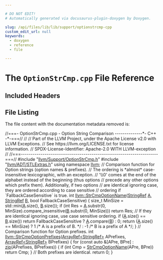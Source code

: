 ```yaml
---

# DO NOT EDIT!
# Automatically generated via docusaurus-plugin-doxygen by Doxygen.

slug: /api/files/lib/lib/support/optionstrcmp-cpp
custom_edit_url: null
keywords:
  - doxygen
  - reference
  - file

---
```





# The `OptionStrCmp.cpp` File Reference

<DoxygenPage pluginConfig={pluginConfig}>



## Included Headers

<IncludesList>
<IncludesListItem
  filePath="llvm/Support/OptionStrCmp.h"
  permalink="/docs/api/files/include/include/llvm/include/llvm/support/optionstrcmp-h"
  isLocal="true" />
<IncludesListItem
  filePath="llvm/ADT/STLExtras.h"
  permalink="/docs/api/files/include/include/llvm/include/llvm/adt/stlextras-h"
  isLocal="true" />
</IncludesList>


## File Listing

The file content with the documentation metadata removed is:

<ProgramListing>

<Link id="l00001" /><CodeLine lineNumber="1"><Highlight kind="comment">//===- OptionStrCmp.cpp - Option String Comparison --------------&#42;- C++ -&#42;-===//</Highlight><Highlight kind="normal"></Highlight></CodeLine>
<Link id="l00002" /><CodeLine lineNumber="2"><Highlight kind="normal"></Highlight><Highlight kind="comment">//</Highlight><Highlight kind="normal"></Highlight></CodeLine>
<Link id="l00003" /><CodeLine lineNumber="3"><Highlight kind="normal"></Highlight><Highlight kind="comment">// Part of the LLVM Project, under the Apache License v2.0 with LLVM Exceptions.</Highlight><Highlight kind="normal"></Highlight></CodeLine>
<Link id="l00004" /><CodeLine lineNumber="4"><Highlight kind="normal"></Highlight><Highlight kind="comment">// See https://llvm.org/LICENSE.txt for license information.</Highlight><Highlight kind="normal"></Highlight></CodeLine>
<Link id="l00005" /><CodeLine lineNumber="5"><Highlight kind="normal"></Highlight><Highlight kind="comment">// SPDX-License-Identifier: Apache-2.0 WITH LLVM-exception</Highlight><Highlight kind="normal"></Highlight></CodeLine>
<Link id="l00006" /><CodeLine lineNumber="6"><Highlight kind="normal"></Highlight><Highlight kind="comment">//</Highlight><Highlight kind="normal"></Highlight></CodeLine>
<Link id="l00007" /><CodeLine lineNumber="7"><Highlight kind="normal"></Highlight><Highlight kind="comment">//===----------------------------------------------------------------------===//</Highlight><Highlight kind="normal"></Highlight></CodeLine>
<Link id="l00008" /><CodeLine lineNumber="8"><Highlight kind="normal"></Highlight></CodeLine>
<Link id="l00009" /><CodeLine lineNumber="9"><Highlight kind="normal"></Highlight><Highlight kind="preprocessor">#include &quot;<a href="/docs/api/files/include/include/llvm/include/llvm/support/optionstrcmp-h">llvm/Support/OptionStrCmp.h</a>&quot;</Highlight><Highlight kind="normal"></Highlight></CodeLine>
<Link id="l00010" /><CodeLine lineNumber="10"><Highlight kind="normal"></Highlight><Highlight kind="preprocessor">#include &quot;<a href="/docs/api/files/include/include/llvm/include/llvm/adt/stlextras-h">llvm/ADT/STLExtras.h</a>&quot;</Highlight><Highlight kind="normal"></Highlight></CodeLine>
<Link id="l00011" /><CodeLine lineNumber="11"><Highlight kind="normal"></Highlight></CodeLine>
<Link id="l00012" /><CodeLine lineNumber="12"><Highlight kind="normal"></Highlight><Highlight kind="keyword">using namespace </Highlight><Highlight kind="normal"><a href="/docs/api/namespaces/llvm">llvm</a>;</Highlight></CodeLine>
<Link id="l00013" /><CodeLine lineNumber="13"><Highlight kind="normal"></Highlight></CodeLine>
<Link id="l00014" /><CodeLine lineNumber="14"><Highlight kind="normal"></Highlight><Highlight kind="comment">// Comparison function for Option strings (option names &amp; prefixes).</Highlight><Highlight kind="normal"></Highlight></CodeLine>
<Link id="l00015" /><CodeLine lineNumber="15"><Highlight kind="normal"></Highlight><Highlight kind="comment">// The ordering is &#42;almost&#42; case-insensitive lexicographic, with an exception.</Highlight><Highlight kind="normal"></Highlight></CodeLine>
<Link id="l00016" /><CodeLine lineNumber="16"><Highlight kind="normal"></Highlight><Highlight kind="comment">// &#39;\\0&#39; comes at the end of the alphabet instead of the beginning (thus options</Highlight><Highlight kind="normal"></Highlight></CodeLine>
<Link id="l00017" /><CodeLine lineNumber="17"><Highlight kind="normal"></Highlight><Highlight kind="comment">// precede any other options which prefix them). Additionally, if two options</Highlight><Highlight kind="normal"></Highlight></CodeLine>
<Link id="l00018" /><CodeLine lineNumber="18"><Highlight kind="normal"></Highlight><Highlight kind="comment">// are identical ignoring case, they are ordered according to case sensitive</Highlight><Highlight kind="normal"></Highlight></CodeLine>
<Link id="l00019" /><CodeLine lineNumber="19"><Highlight kind="normal"></Highlight><Highlight kind="comment">// ordering if &#96;FallbackCaseSensitive&#96; is true.</Highlight><Highlight kind="normal"></Highlight></CodeLine>
<Link id="l00020" /><CodeLine lineNumber="20" lineLink="/docs/api/namespaces/llvm/#a248812e85a9459eea4bb1a402bd59abc"><Highlight kind="normal"></Highlight><Highlight kind="keywordtype">int</Highlight><Highlight kind="normal"> <a href="/docs/api/namespaces/llvm/#a248812e85a9459eea4bb1a402bd59abc">llvm::StrCmpOptionName</a>(<a href="/docs/api/classes/llvm/stringref">StringRef</a> <a href="/docs/api/files/lib/lib/ir/builtingcs-cpp/#a2e38c85003a042421cde1647632d0b72">A</a>, <a href="/docs/api/classes/llvm/stringref">StringRef</a> <a href="/docs/api/files/lib/lib/ir/builtingcs-cpp/#ae76959fe811ba090de4cba69ac00f1da">B</a>,</Highlight></CodeLine>
<Link id="l00021" /><CodeLine lineNumber="21"><Highlight kind="normal">                           </Highlight><Highlight kind="keywordtype">bool</Highlight><Highlight kind="normal"> FallbackCaseSensitive) &#123;</Highlight></CodeLine>
<Link id="l00022" /><CodeLine lineNumber="22"><Highlight kind="normal">  </Highlight><Highlight kind="keywordtype">size&#95;t</Highlight><Highlight kind="normal"> MinSize = std::min(<a href="/docs/api/files/lib/lib/ir/builtingcs-cpp/#a2e38c85003a042421cde1647632d0b72">A</a>.size(), <a href="/docs/api/files/lib/lib/ir/builtingcs-cpp/#ae76959fe811ba090de4cba69ac00f1da">B</a>.size());</Highlight></CodeLine>
<Link id="l00023" /><CodeLine lineNumber="23"><Highlight kind="normal">  </Highlight><Highlight kind="keywordflow">if</Highlight><Highlight kind="normal"> (</Highlight><Highlight kind="keywordtype">int</Highlight><Highlight kind="normal"> Res = <a href="/docs/api/files/lib/lib/ir/builtingcs-cpp/#a2e38c85003a042421cde1647632d0b72">A</a>.substr(0, MinSize).compare&#95;insensitive(<a href="/docs/api/files/lib/lib/ir/builtingcs-cpp/#ae76959fe811ba090de4cba69ac00f1da">B</a>.substr(0, MinSize)))</Highlight></CodeLine>
<Link id="l00024" /><CodeLine lineNumber="24"><Highlight kind="normal">    </Highlight><Highlight kind="keywordflow">return</Highlight><Highlight kind="normal"> Res;</Highlight></CodeLine>
<Link id="l00025" /><CodeLine lineNumber="25"><Highlight kind="normal"></Highlight></CodeLine>
<Link id="l00026" /><CodeLine lineNumber="26"><Highlight kind="normal">  </Highlight><Highlight kind="comment">// If they are identical ignoring case, use case sensitive ordering.</Highlight><Highlight kind="normal"></Highlight></CodeLine>
<Link id="l00027" /><CodeLine lineNumber="27"><Highlight kind="normal">  </Highlight><Highlight kind="keywordflow">if</Highlight><Highlight kind="normal"> (<a href="/docs/api/files/lib/lib/ir/builtingcs-cpp/#a2e38c85003a042421cde1647632d0b72">A</a>.size() == <a href="/docs/api/files/lib/lib/ir/builtingcs-cpp/#ae76959fe811ba090de4cba69ac00f1da">B</a>.size())</Highlight></CodeLine>
<Link id="l00028" /><CodeLine lineNumber="28"><Highlight kind="normal">    </Highlight><Highlight kind="keywordflow">return</Highlight><Highlight kind="normal"> FallbackCaseSensitive ? <a href="/docs/api/files/lib/lib/ir/builtingcs-cpp/#a2e38c85003a042421cde1647632d0b72">A</a>.compare(<a href="/docs/api/files/lib/lib/ir/builtingcs-cpp/#ae76959fe811ba090de4cba69ac00f1da">B</a>) : 0;</Highlight></CodeLine>
<Link id="l00029" /><CodeLine lineNumber="29"><Highlight kind="normal"></Highlight></CodeLine>
<Link id="l00030" /><CodeLine lineNumber="30"><Highlight kind="normal">  </Highlight><Highlight kind="keywordflow">return</Highlight><Highlight kind="normal"> (<a href="/docs/api/files/lib/lib/ir/builtingcs-cpp/#a2e38c85003a042421cde1647632d0b72">A</a>.size() == MinSize) ? 1 </Highlight><Highlight kind="comment">/&#42; A is a prefix of B. &#42;/</Highlight><Highlight kind="normal"></Highlight></CodeLine>
<Link id="l00031" /><CodeLine lineNumber="31"><Highlight kind="normal">                               : -1 </Highlight><Highlight kind="comment">/&#42; B is a prefix of A &#42;/</Highlight><Highlight kind="normal">;</Highlight></CodeLine>
<Link id="l00032" /><CodeLine lineNumber="32"><Highlight kind="normal">&#125;</Highlight></CodeLine>
<Link id="l00033" /><CodeLine lineNumber="33"><Highlight kind="normal"></Highlight></CodeLine>
<Link id="l00034" /><CodeLine lineNumber="34"><Highlight kind="normal"></Highlight><Highlight kind="comment">// Comparison function for Option prefixes.</Highlight><Highlight kind="normal"></Highlight></CodeLine>
<Link id="l00035" /><CodeLine lineNumber="35" lineLink="/docs/api/namespaces/llvm/#a6c51a10ba51e71c15675b857ec2ac3c5"><Highlight kind="normal"></Highlight><Highlight kind="keywordtype">int</Highlight><Highlight kind="normal"> <a href="/docs/api/namespaces/llvm/#a6c51a10ba51e71c15675b857ec2ac3c5">llvm::StrCmpOptionPrefixes</a>(<a href="/docs/api/classes/llvm/arrayref">ArrayRef&lt;StringRef&gt;</a> APrefixes,</Highlight></CodeLine>
<Link id="l00036" /><CodeLine lineNumber="36"><Highlight kind="normal">                               <a href="/docs/api/classes/llvm/arrayref">ArrayRef&lt;StringRef&gt;</a> BPrefixes) &#123;</Highlight></CodeLine>
<Link id="l00037" /><CodeLine lineNumber="37"><Highlight kind="normal">  </Highlight><Highlight kind="keywordflow">for</Highlight><Highlight kind="normal"> (</Highlight><Highlight kind="keyword">const</Highlight><Highlight kind="normal"> </Highlight><Highlight kind="keyword">auto</Highlight><Highlight kind="normal"> &amp;&#91;APre, BPre&#93; : <a href="/docs/api/namespaces/llvm/#a06041e3bf4b0a9e8984809413ddd9506">zip</a>(APrefixes, BPrefixes)) &#123;</Highlight></CodeLine>
<Link id="l00038" /><CodeLine lineNumber="38"><Highlight kind="normal">    </Highlight><Highlight kind="keywordflow">if</Highlight><Highlight kind="normal"> (</Highlight><Highlight kind="keywordtype">int</Highlight><Highlight kind="normal"> Cmp = <a href="/docs/api/namespaces/llvm/#a248812e85a9459eea4bb1a402bd59abc">StrCmpOptionName</a>(APre, BPre))</Highlight></CodeLine>
<Link id="l00039" /><CodeLine lineNumber="39"><Highlight kind="normal">      </Highlight><Highlight kind="keywordflow">return</Highlight><Highlight kind="normal"> Cmp;</Highlight></CodeLine>
<Link id="l00040" /><CodeLine lineNumber="40"><Highlight kind="normal">  &#125;</Highlight></CodeLine>
<Link id="l00041" /><CodeLine lineNumber="41"><Highlight kind="normal">  </Highlight><Highlight kind="comment">// Both prefixes are identical.</Highlight><Highlight kind="normal"></Highlight></CodeLine>
<Link id="l00042" /><CodeLine lineNumber="42"><Highlight kind="normal">  </Highlight><Highlight kind="keywordflow">return</Highlight><Highlight kind="normal"> 0;</Highlight></CodeLine>
<Link id="l00043" /><CodeLine lineNumber="43"><Highlight kind="normal">&#125;</Highlight></CodeLine>

</ProgramListing>

</DoxygenPage>
